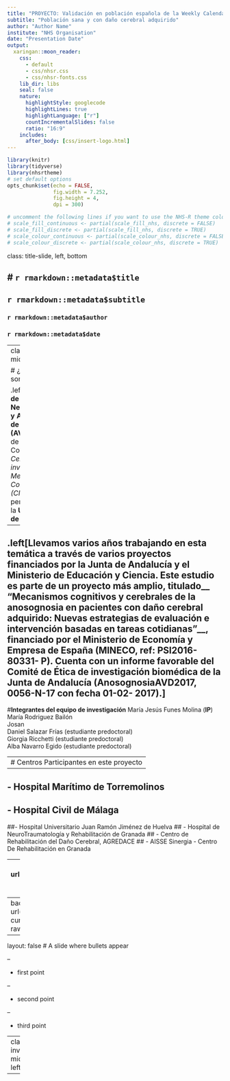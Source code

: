 ```yaml
---
title: "PROYECTO: Validación en población española de la Weekly Calendar Planning Activity y De Escala Cognitiva de las Actividades de la Vida Diaria"
subtitle: "Población sana y con daño cerebral adquirido"
author: "Author Name"
institute: "NHS Organisation"
date: "Presentation Date"
output:
  xaringan::moon_reader:
    css: 
      - default
      - css/nhsr.css
      - css/nhsr-fonts.css
    lib_dir: libs
    seal: false
    nature:
      highlightStyle: googlecode
      highlightLines: true
      highlightLanguage: ["r"]
      countIncrementalSlides: false
      ratio: "16:9"
    includes:
      after_body: [css/insert-logo.html]
---
```


```r
library(knitr)
library(tidyverse)
library(nhsrtheme)
# set default options
opts_chunk$set(echo = FALSE,
               fig.width = 7.252,
               fig.height = 4,
               dpi = 300)

# uncomment the following lines if you want to use the NHS-R theme colours by default
# scale_fill_continuous <- partial(scale_fill_nhs, discrete = FALSE)
# scale_fill_discrete <- partial(scale_fill_nhs, discrete = TRUE)
# scale_colour_continuous <- partial(scale_colour_nhs, discrete = FALSE)
# scale_colour_discrete <- partial(scale_colour_nhs, discrete = TRUE)
```

class: title-slide, left, bottom

# `r rmarkdown::metadata$title`
----
## **`r rmarkdown::metadata$subtitle`**
### `r rmarkdown::metadata$author`
### `r rmarkdown::metadata$date`

---
class: center, middle

# ¿Quiénes somos?

.left[**Laboratorio de Neuropsicología y Actividades de la Vida Diaria (AVD)** del grupo de Neurociencia Cognitiva de _Centro de investigación Mente Cerebro y Comportamiento (CIMCYC)_, perteneciente a la **Universidad de Granada.**]  
--

.left[Llevamos varios años trabajando en esta temática a través de varios proyectos financiados por la Junta de Andalucía y el Ministerio de Educación y Ciencia. Este estudio es parte de un proyecto más amplio, titulado__ “Mecanismos cognitivos y cerebrales de la anosognosia en pacientes con daño cerebral adquirido: Nuevas estrategias de evaluación e intervención basadas en tareas cotidianas”__, financiado por el Ministerio de Economía y Empresa de España (MINECO, ref: PSI2016- 80331- P). Cuenta con un informe favorable del Comité de Ética de investigación biomédica de la Junta de Andalucía (AnosognosiaAVD2017, 0056-N-17 con fecha 01-02- 2017).]  
--

#**Integrantes del equipo de investigación**
María Jesús Funes Molina (**IP**)  
María Rodriguez Bailón  
Josan  
Daniel Salazar Frías (estudiante predoctoral)  
Giorgia Ricchetti (estudiante predoctoral)  
Alba Navarro Egido (estudiante predoctoral)

---
# Centros Participantes en este proyecto
--

## - Hospital Marítimo de Torremolinos
## - Hospital Civil de Málaga
##- Hospital Universitario Juan Ramón Jiménez de Huelva
## - Hospital de NeuroTraumatología y Rehabilitación de Granada
## - Centro de Rehabilitación del Daño Cerebral, AGREDACE
## - AISSE Sinergia - Centro De Rehabilitación en Granada

---
background-image: url(https://github.com/danielesnm/Presentacion-curso/blob/main/img/AVD.png?raw=true)
background-size: cover
---
background-image: url(https://github.com/danielesnm/Presentacion-curso/blob/main/img/deficits%20avd.png?raw=true)
background-size: cover

---
layout: false
# A slide where bullets appear

--

* first point

--

* second point

--

* third point

---
class: inverse, middle, left


---
